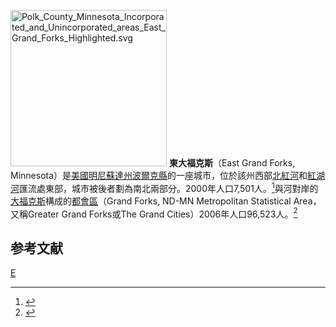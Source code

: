 [[File:Polk_County_Minnesota_Incorporated_and_Unincorporated_areas_East_Grand_Forks_Highlighted.svg|250px]]
'''東大福克斯'''（East Grand Forks, Minnesota）是[[美國|美國]][[明尼蘇達州|明尼蘇達州]][[波爾克縣_(明尼蘇達州)|波爾克縣]]的一座城市，位於該州西部[[北紅河|北紅河]]和[[紅湖河|紅湖河]]匯流處東部，城市被後者劃為南北兩部分。2000年人口7,501人。<ref>{{Cite web |url=http://factfinder.census.gov/servlet/SAFFFacts?_event=Search&geo_id=&_geoContext=&_street=&_county=East+Grand+Forks&_cityTown=East+Grand+Forks&_state=04000US27&_zip=&_lang=en&_sse=on&pctxt=fph&pgsl=010&show_2003_tab=&redirect=Y |title=East Grand Forks city, Minnesota- Population Finder - American FactFinder<!-- Bot generated title --> |access-date=2008-04-06 |archive-url=https://archive.today/20200210213623/http://factfinder.census.gov/servlet/SAFFFacts?_event=Search&geo_id=&_geoContext=&_street=&_county=East+Grand+Forks&_cityTown=East+Grand+Forks&_state=04000US27&_zip=&_lang=en&_sse=on&pctxt=fph&pgsl=010&show_2003_tab=&redirect=Y |archive-date=2020-02-10 |dead-url=yes }}</ref>與河對岸的[[大福克斯_(北達科他州)|大福克斯]]構成的[[大大福克斯|都會區]]（Grand Forks, ND-MN Metropolitan Statistical Area，又稱Greater Grand Forks或The Grand Cities）2006年人口96,523人。<ref name="metro">{{cite web |url=http://www.census.gov/population/www/estimates/metro_general/2006/CBSA-EST2006-01.csv |title=Annual Estimates of the Population of Metropolitan and Micropolitan Statistical Areas: April 1, 2000 to July 1, 2006 |accessdate=2007-06-22 |format= |work=U.S. Census Bureau |archive-url=https://web.archive.org/web/20070914155415/http://www.census.gov/population/www/estimates/metro_general/2006/CBSA-EST2006-01.csv |archive-date=2007-09-14 |dead-url=yes }}</ref>

== 参考文献 ==
<div class="references-small">
<references />
</div>

[[Category:明尼蘇達州城市|E]]